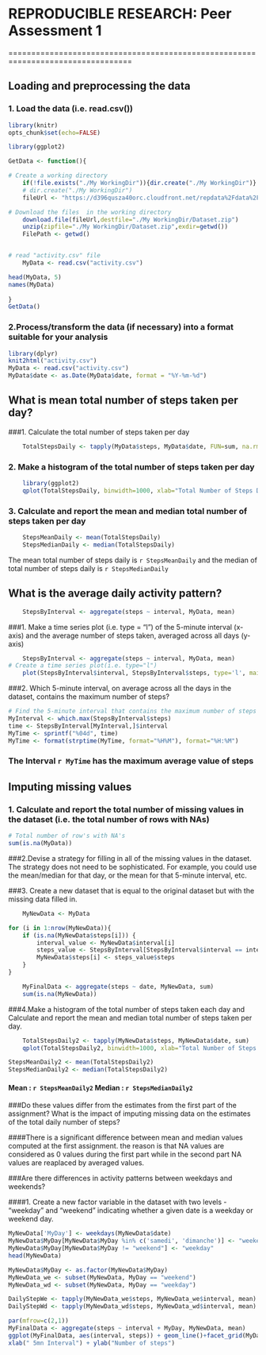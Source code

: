 # REPRODUCIBLE RESEARCH: Peer Assessment 1

=================================================================================

## Loading and preprocessing the data

### 1. Load the data (i.e. read.csv())

```{r setoptions, echo=FALSE}
library(knitr)
opts_chunk$set(echo=FALSE)
```

```{r LoadData, echo=TRUE, results="hide"}
library(ggplot2)

GetData <- function(){

# Create a working directory 
	if(!file.exists("./My WorkingDir")){dir.create("./My WorkingDir")}
	# dir.create("./My WorkingDir")
	fileUrl <- "https://d396qusza40orc.cloudfront.net/repdata%2Fdata%2Factivity.zip"

# Download the files  in the working directory
	download.file(fileUrl,destfile="./My WorkingDir/Dataset.zip")
	unzip(zipfile="./My WorkingDir/Dataset.zip",exdir=getwd())
	FilePath <- getwd()


# read "activity.csv" file
	MyData <- read.csv("activity.csv")

head(MyData, 5)
names(MyData)
	
}
GetData()
```

### 2.Process/transform the data (if necessary) into a format suitable for your analysis
```{r ProcessData, echo=TRUE, results="hide"}
library(dplyr)
knit2html("activity.csv")
MyData <- read.csv("activity.csv")
MyData$date <- as.Date(MyData$date, format = "%Y-%m-%d")	
```

## What is mean total number of steps taken per day?

###1. Calculate the total number of steps taken per day
```{r DailySteps, echo=TRUE, results="hide"}
	TotalStepsDaily <- tapply(MyData$steps, MyData$date, FUN=sum, na.rm=TRUE)
```
### 2. Make a histogram of the total number of steps taken per day

```{r My1stHisto, echo=TRUE, fig.height=4}
	library(ggplot2)
	qplot(TotalStepsDaily, binwidth=1000, xlab="Total Number of Steps Daily", ylab="Frequency")
```

### 3. Calculate and report the mean and median total number of steps taken per day
```{r computetime, echo=TRUE}
	StepsMeanDaily <- mean(TotalStepsDaily)
	StepsMedianDaily <- median(TotalStepsDaily)
```
The mean total number of steps daily is `r StepsMeanDaily` and the median of total number of steps daily is `r StepsMedianDaily`

## What is the average daily activity pattern?
```{r average, echo=TRUE}
	StepsByInterval <- aggregate(steps ~ interval, MyData, mean)
```

###1. Make a time series plot (i.e. type = "l") of the 5-minute interval (x-axis) and the average number of steps taken, averaged across all days (y-axis)

```{r MyTimeSeries, echo=TRUE, fig.height=4}
	StepsByInterval <- aggregate(steps ~ interval, MyData, mean)
# Create a time series plot(i.e. type="l")
	plot(StepsByInterval$interval, StepsByInterval$steps, type='l', main="Average number of steps taken all days", xlab="5mn-Interval", ylab="Average number of Steps")
```

###2. Which 5-minute interval, on average across all the days in the dataset, contains the maximum number of steps?
```{r MaxInterval, echo=TRUE}
# Find the 5-minute interval that contains the maximum number of steps
MyInterval <- which.max(StepsByInterval$steps)
time <- StepsByInterval[MyInterval,]$interval
MyTime <- sprintf("%04d", time)
MyTime <- format(strptime(MyTime, format="%H%M"), format="%H:%M")            
```
### The Interval `r MyTime` has the maximum average value of steps


## Imputing missing values

### 1. Calculate and report the total number of missing values in the dataset (i.e. the total number of rows with NAs)
```{r TotalNA, echo=TRUE}
# Total number of row's with NA's
sum(is.na(MyData))
```

###2.Devise a strategy for filling in all of the missing values in the dataset. The strategy does not need to be sophisticated. For example, you could use the mean/median for that day, or the mean for that 5-minute interval, etc.


###3. Create a new dataset that is equal to the original dataset but with the missing data filled in.
```{r FillNA, echo=TRUE}
	MyNewData <- MyData

for (i in 1:nrow(MyNewData)){
	if (is.na(MyNewData$steps[i])) {
		interval_value <- MyNewData$interval[i]
		steps_value <- StepsByInterval[StepsByInterval$interval == interval_value,]
		MyNewData$steps[i] <- steps_value$steps
	}
}

	MyFinalData <- aggregate(steps ~ date, MyNewData, sum)
	sum(is.na(MyNewData))
```
###4.Make a histogram of the total number of steps taken each day and Calculate and report the mean and median total number of steps taken per day.
```{r MyHisto2, echo=TRUE, fig.height=4}

	TotalStepsDaily2 <- tapply(MyNewData$steps, MyNewData$date, sum)
	qplot(TotalStepsDaily2, binwidth=1000, xlab="Total Number of Steps Daily", ylab="Frequency")

StepsMeanDaily2 <- mean(TotalStepsDaily2)
StepsMedianDaily2 <- median(TotalStepsDaily2)
```
#### Mean : `r StepsMeanDaily2`  Median : `r StepsMedianDaily2` 


###Do these values differ from the estimates from the first part of the assignment? What is the impact of imputing missing data on the estimates of the total daily number of steps?

####There is a significant difference between mean and median values computed at the first assignment. the reason is that NA values are considered as 0 values during the first part while in the second part NA values are reaplaced by averaged values.

###Are there differences in activity patterns between weekdays and weekends?

####1. Create a new factor variable in the dataset with two levels - "weekday" and "weekend" indicating whether a given date is a weekday or weekend day.

```{r MyNewFactor, echo=TRUE}
MyNewData['MyDay'] <- weekdays(MyNewData$date)
MyNewData$MyDay[MyNewData$MyDay %in% c('samedi', 'dimanche')] <- "weekend"
MyNewData$MyDay[MyNewData$MyDay != "weekend"] <- "weekday"
head(MyNewData)
```

```{r MyNewFactor2, echo=TRUE, fig.height=4}

MyNewData$MyDay <- as.factor(MyNewData$MyDay)
MyNewData_we <- subset(MyNewData, MyDay == "weekend")
MyNewData_wd <- subset(MyNewData, MyDay == "weekday")

DailyStepWe <- tapply(MyNewData_we$steps, MyNewData_we$interval, mean)
DailyStepWd <- tapply(MyNewData_wd$steps, MyNewData_wd$interval, mean)

par(mfrow=c(2,1))
MyFinalData <- aggregate(steps ~ interval + MyDay, MyNewData, mean)
ggplot(MyFinalData, aes(interval, steps)) + geom_line()+facet_grid(MyDay ~ .) +
xlab(" 5mn Interval") + ylab("Number of steps")
```

